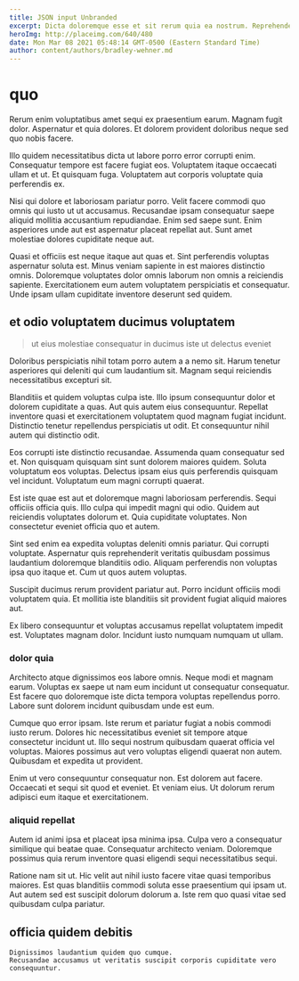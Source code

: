```yaml
---
title: JSON input Unbranded
excerpt: Dicta doloremque esse et sit rerum quia ea nostrum. Reprehenderit doloremque omnis ut ipsa excepturi dolor inventore cumque. Non nulla eius sunt adipisci incidunt placeat quo. Eos unde ab maxime quia ipsum doloremque exercitationem fuga est. Minima qui temporibus consectetur aut at.
heroImg: http://placeimg.com/640/480
date: Mon Mar 08 2021 05:48:14 GMT-0500 (Eastern Standard Time)
author: content/authors/bradley-wehner.md
---
```

# quo

Rerum enim voluptatibus amet sequi ex praesentium earum. Magnam fugit dolor. Aspernatur et quia dolores. Et dolorem provident doloribus neque sed quo nobis facere.
  
Illo quidem necessitatibus dicta ut labore porro error corrupti enim. Consequatur tempore est facere fugiat eos. Voluptatem itaque occaecati ullam et ut. Et quisquam fuga. Voluptatem aut corporis voluptate quia perferendis ex.
  
Nisi qui dolore et laboriosam pariatur porro. Velit facere commodi quo omnis qui iusto ut ut accusamus. Recusandae ipsam consequatur saepe aliquid mollitia accusantium repudiandae. Enim sed saepe sunt. Enim asperiores unde aut est aspernatur placeat repellat aut. Sunt amet molestiae dolores cupiditate neque aut.
  
Quasi et officiis est neque itaque aut quas et. Sint perferendis voluptas aspernatur soluta est. Minus veniam sapiente in est maiores distinctio omnis. Doloremque voluptates dolor omnis laborum non omnis a reiciendis sapiente. Exercitationem eum autem voluptatem perspiciatis et consequatur. Unde ipsam ullam cupiditate inventore deserunt sed quidem.

## et odio voluptatem ducimus voluptatem

> ut eius molestiae consequatur in ducimus iste ut delectus eveniet

Doloribus perspiciatis nihil totam porro autem a a nemo sit. Harum tenetur asperiores qui deleniti qui cum laudantium sit. Magnam sequi reiciendis necessitatibus excepturi sit.
  
Blanditiis et quidem voluptas culpa iste. Illo ipsum consequuntur dolor et dolorem cupiditate a quas. Aut quis autem eius consequuntur. Repellat inventore quasi et exercitationem voluptatem quod magnam fugiat incidunt. Distinctio tenetur repellendus perspiciatis ut odit. Et consequuntur nihil autem qui distinctio odit.
  
Eos corrupti iste distinctio recusandae. Assumenda quam consequatur sed et. Non quisquam quisquam sint sunt dolorem maiores quidem. Soluta voluptatum eos voluptas. Delectus ipsam eius quis perferendis quisquam vel incidunt. Voluptatum eum magni corrupti quaerat.
  
Est iste quae est aut et doloremque magni laboriosam perferendis. Sequi officiis officia quis. Illo culpa qui impedit magni qui odio. Quidem aut reiciendis voluptates dolorum et. Quia cupiditate voluptates. Non consectetur eveniet officia quo et autem.
  
Sint sed enim ea expedita voluptas deleniti omnis pariatur. Qui corrupti voluptate. Aspernatur quis reprehenderit veritatis quibusdam possimus laudantium doloremque blanditiis odio. Aliquam perferendis non voluptas ipsa quo itaque et. Cum ut quos autem voluptas.
  
Suscipit ducimus rerum provident pariatur aut. Porro incidunt officiis modi voluptatem quia. Et mollitia iste blanditiis sit provident fugiat aliquid maiores aut.
  
Ex libero consequuntur et voluptas accusamus repellat voluptatem impedit est. Voluptates magnam dolor. Incidunt iusto numquam numquam ut ullam.

### dolor quia

Architecto atque dignissimos eos labore omnis. Neque modi et magnam earum. Voluptas ex saepe ut nam eum incidunt ut consequatur consequatur. Est facere quo doloremque iste dicta tempora voluptas repellendus porro. Labore sunt dolorem incidunt quibusdam unde est eum.
  
Cumque quo error ipsam. Iste rerum et pariatur fugiat a nobis commodi iusto rerum. Dolores hic necessitatibus eveniet sit tempore atque consectetur incidunt ut. Illo sequi nostrum quibusdam quaerat officia vel voluptas. Maiores possimus aut vero voluptas eligendi quaerat non autem. Quibusdam et expedita ut provident.
  
Enim ut vero consequuntur consequatur non. Est dolorem aut facere. Occaecati et sequi sit quod et eveniet. Et veniam eius. Ut dolorum rerum adipisci eum itaque et exercitationem.

### aliquid repellat

Autem id animi ipsa et placeat ipsa minima ipsa. Culpa vero a consequatur similique qui beatae quae. Consequatur architecto veniam. Doloremque possimus quia rerum inventore quasi eligendi sequi necessitatibus sequi.
  
Ratione nam sit ut. Hic velit aut nihil iusto facere vitae quasi temporibus maiores. Est quas blanditiis commodi soluta esse praesentium qui ipsam ut. Aut autem sed est suscipit dolorum dolorum a. Iste rem quo quasi vitae sed quibusdam culpa pariatur.

## officia quidem debitis

```text
Dignissimos laudantium quidem quo cumque.
Recusandae accusamus ut veritatis suscipit corporis cupiditate vero consequuntur.
```

